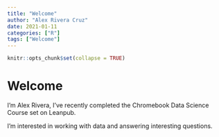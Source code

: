 ```yaml
---
title: "Welcome"
author: "Alex Rivera Cruz"
date: 2021-01-11
categories: ["R"]
tags: ["Welcome"]
---
```


```r
knitr::opts_chunk$set(collapse = TRUE)
```

# Welcome

I'm Alex Rivera, I've recently completed the Chromebook Data Science Course set on Leanpub.

I'm interested in working with data and answering interesting questions.





